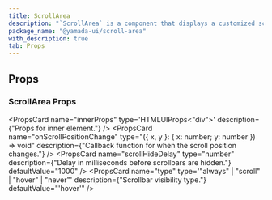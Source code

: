 ```yaml
---
title: ScrollArea
description: "`ScrollArea` is a component that displays a customized scrollbar."
package_name: "@yamada-ui/scroll-area"
with_description: true
tab: Props
---
```


## Props

### ScrollArea Props

<PropsCard
  name="innerProps"
  type='HTMLUIProps<"div">'
  description={"Props for inner element."}
/>
<PropsCard
  name="onScrollPositionChange"
  type="({ x, y }: { x: number; y: number }) => void"
  description={"Callback function for when the scroll position changes."}
/>
<PropsCard
  name="scrollHideDelay"
  type="number"
  description={"Delay in milliseconds before scrollbars are hidden."}
  defaultValue="1000"
/>
<PropsCard
  name="type"
  type='"always" | "scroll" | "hover" | "never"'
  description={"Scrollbar visibility type."}
  defaultValue="'hover'"
/>
